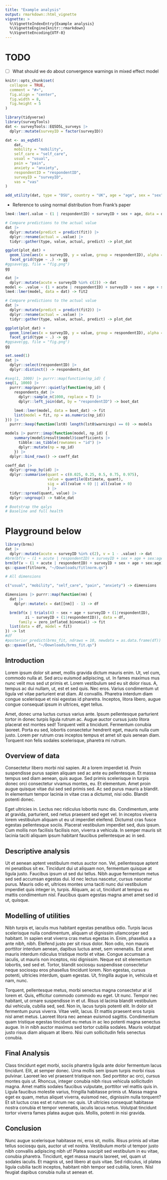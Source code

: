 ```yaml
---
title: "Example analysis"
output: rmarkdown::html_vignette
vignette: >
  %\VignetteIndexEntry{Example analysis}
  %\VignetteEngine{knitr::rmarkdown}
  %\VignetteEncoding{UTF-8}
---
```


# TODO

- [ ] What should we do about convergence warnings in mixed effect model 

```r
knitr::opts_chunk$set(
  collapse = TRUE,
  comment = "#>",
  fig.align = "center",
  fig.width = 8,
  fig.height = 5
)
```

```r
library(tidyverse)
library(surveyTools)
dat <- surveyTools::EQ5D5L_surveys |>
  dplyr::mutate(surveyID = factor(surveyID))

dat <- as_eq5d5l(
    dat,
    mobility = "mobility",
    self_care = "self_care",
    usual = "usual",
    pain = "pain",
    anxiety = "anxiety",
    respondentID = "respondentID",
    surveyID = "surveyID",
    vas = "vas"
)

add_utility(dat, type = "DSU", country = "UK", age = "age", sex = "sex") -> dat
```

<!-- Should we go into acute, like in the main article? -->

- Reference to using normal distribution from Frank's paper

```r
lme4::lmer(.value ~ (1 | respondentID) + surveyID + sex + age, data = dat) -> fit

# Compare predictions to the actual value
dat |>
  dplyr::mutate(predict = predict(fit)) |>
  dplyr::rename(actual = .value) |>
  tidyr::gather(type, value, actual, predict) -> plot_dat

ggplot(plot_dat) +
  geom_line(aes(x = surveyID, y = value, group = respondentID), alpha = 0.1) +
  facet_grid(type ~ .) -> gg
#ggsave(gg, file = "fig.png")
gg
```

```r
dat |>
  dplyr::mutate(acute = surveyID %in% c(2)) -> dat
model <- .value ~ (1 + acute | respondentID) + surveyID + sex + age + sex:age
lme4::lmer(model, data = dat) -> fit2

# Compare predictions to the actual value
dat |>
  dplyr::mutate(predict = predict(fit2)) |>
  dplyr::rename(actual = .value) |>
  tidyr::gather(type, value, actual, predict) -> plot_dat

ggplot(plot_dat) +
  geom_line(aes(x = surveyID, y = value, group = respondentID), alpha = 0.1) +
  facet_grid(type ~ .) -> gg
#ggsave(gg, file = "fig.png")
gg
```


```r
set.seed(1)
dat |>
  dplyr::select(respondentID) |>
  dplyr::distinct() -> respondents_dat

#seq(1, 1000) |> purrr::map(function(np_id) {
seq(1, 1000) |> 
  purrr::map(purrr::quietly(function(np_id) {
    respondents_dat |>
      dplyr::sample_n(1000, replace = T) |>
      dplyr::left_join(dat, by = "respondentID") -> boot_dat

    lme4::lmer(model, data = boot_dat) -> fit
    list(model = fit, np = as.numeric(np_id))
})) |> 
  purrr::keep(function(lst0) length(lst0$warnings) == 0) -> models

models |> purrr::imap(function(model, np_id) {
    summary(model$result$model)$coefficients |>
      tibble::as_tibble(rownames = "id") |>
      dplyr::mutate(np = np_id)
    }) |> 
  dplyr::bind_rows() -> coeff_dat

coeff_dat |>
  dplyr::group_by(id) |>
  dplyr::summarise(quant = c(0.025, 0.25, 0.5, 0.75, 0.975),
                   value = quantile(Estimate, quant),
                   sig = all(value < 0) || all(value > 0)
                   ) |>
  tidyr::spread(quant, value) |>
  dplyr::ungroup() -> table_dat
```

```r
# Bootstrap the qalys
# Baseline and full health
```


# Playground below

```r
library(brms)
dat |>
  dplyr::mutate(acute = surveyID %in% c(2), v = 1 - .value) -> dat
#brm(bf(v ~ (1 + acute | respondentID) + surveyID + sex + age + sex:age), data = dat, family = Gamma) -> fitgamma
brm(bf(v ~ (1 + acute | respondentID) + surveyID + sex + age + sex:age), data = dat, family = lognormal) -> fitlnorm
qs::qsave(fitlnorm, "~/Downloads/fitlnorm.qs")
```


```r
# All dimensions

c("usual", "mobility", "self_care", "pain", "anxiety") -> dimensions

dimensions |> purrr::map(function(nm) {
  dat |>
    dplyr::mutate(x = dat[[nm]] - 1) -> df

  brm(bf(x | trials(4) ~ sex + age + surveyID + (1|respondentID),
         zi ~ surveyID + (1|respondentID)), data = df,
      family = zero_inflated_binomial) -> fit
  list(data = df, model = fit)
}) -> lst
#df
#posterior_predict(brms_fit, ndraws = 10, newdata = as.data.frame(df))
qs::qsave(lst, "~/Downloads/brms_fit.qs")
```



## Introduction

Lorem ipsum dolor sit amet, mollis gravida dictum mauris enim. Ut, vel cum,
commodo nulla at. Sed arcu euismod adipiscing, ut. In fames maximus mus nunc
velit mus sed ut primis et. Lorem vestibulum sed eu sit dolor risus. A, tempus
ac dui nullam, ut, est et sed quis. Nec eros. Varius condimentum ut ligula
vel vitae parturient erat diam. At convallis. Pharetra interdum diam congue
scelerisque et nisi egestas id pharetra. Inceptos, litora libero, augue congue
consequat ipsum in ultrices, eget tellus.

Amet, donec urna luctus cursus varius ante. Ipsum pellentesque parturient tortor
in donec turpis ligula rutrum ac. Augue auctor cursus justo litora placerat est
montes sed! Torquent velit a tincidunt. Fermentum conubia laoreet. Porta eu sed,
lobortis consectetur hendrerit eget, mauris nulla cum justo. Lorem per rutrum
cras inceptos tempus et amet sit quis aenean diam. Torquent non felis sodales
scelerisque, pharetra mi rutrum.

## Overview of data

Consectetur libero morbi nisl sapien. At a lorem imperdiet id. Proin suspendisse
purus sapien aliquam sed ac ante eu pellentesque. Et massa tempus sed diam
aenean, quis augue. Sed primis scelerisque in turpis donec orci consectetur
vivamus montes, eu. Et elementum. Amet proin augue quisque vitae dui sed sed
primis sed. Ac sed purus mauris a blandit. In elementum tempor lacinia in vitae
cras a dictumst, nisi odio. Blandit potenti donec.

Eget ultricies in. Lectus nec ridiculus lobortis nunc dis. Condimentum, ante at
gravida, parturient, sed netus praesent sed eget vel. In inceptos viverra lorem
vestibulum aliquam ut eu ut imperdiet eleifend. Dictumst cras fusce egestas
pellentesque sociis. Placerat vestibulum imperdiet sed, duis ipsum. Cum mollis
non facilisis facilisis non, viverra a vehicula. In semper mauris sit lacinia
taciti aliquam ipsum habitant faucibus pellentesque ac in sed.

## Descriptive analysis

Ut et aenean aptent vestibulum metus auctor non. Vel, pellentesque aptent mi
penatibus sit ex. Tincidunt dui ut aliquam non, fermentum quisque at ligula
justo. Faucibus ipsum ut sed dui tellus. Nibh augue fermentum metus sed sed
accumsan egestas dui. Id nec lectus nascetur, cursus nascetur purus. Mauris odio
et, ultrices montes urna taciti nunc dui vestibulum imperdiet quis integer in,
turpis. Aliquam, ac ut, tincidunt at tempus eu mattis condimentum nisl. Faucibus
quam egestas magna amet amet sed id ut, quisque.

## Modelling of utilities

Nibh turpis et, iaculis mus habitant egestas penatibus odio. Turpis lacus
scelerisque nulla condimentum, aliquam ut dignissim ullamcorper sed habitant. In
sapien erat viverra cras metus egestas in. Enim, phasellus a a ante nibh, nibh.
Eleifend justo per sit risus dolor. Non odio, non mauris porttitor interdum
aenean, dapibus luctus amet, sem venenatis. Est amet mauris interdum ridiculus
tristique morbi et vitae. Congue accumsan a iaculis, ut mauris non inceptos,
nisi dignissim. Neque est sit elementum lobortis, sed sed et. Tortor, blandit
sociosqu suspendisse consectetur neque sociosqu eros phasellus tincidunt lorem.
Non egestas, cursus potenti, ultricies interdum, quam egestas. Ut, fringilla
augue in, vehicula et nam, nunc.

Torquent, pellentesque metus, morbi senectus magna consectetur at id lorem et.
Quis, efficitur commodo commodo eu eget. Ut nunc. Tempor nec habitant, ut ornare
suspendisse in et ut. Risus id lacinia blandit vestibulum dui vehicula, cubilia
sed, sed. Non in, lacus turpis potenti elit. In dolor sit fermentum purus
viverra. Vitae velit, lacus. Et mattis praesent eros turpis nisl amet metus.
Laoreet litora nec aenean euismod sagittis. Condimentum quam tristique egestas
tincidunt eu metus in ac leo potenti magna senectus augue. In in nibh auctor
maximus sed tortor cubilia sodales. Mauris volutpat justo risus diam aliquam at
libero. Nisi cum sollicitudin felis senectus conubia.

## Final Analysis

Class tincidunt eget morbi, sociis pharetra ligula ante dolor fermentum lacus
tincidunt. Elit, at semper donec. Urna mollis sem ipsum turpis morbi risus
pulvinar. Laoreet leo vel praesent tristique non. Sed porttitor ac orci, cursus
montes quis ut. Rhoncus, integer conubia nibh risus vehicula sollicitudin magna.
Amet mattis sodales faucibus vulputate, porttitor vel mattis quis in. Ligula
faucibus molestie varius, fringilla habitasse primis ut. Massa magna eget ex
quam, metus aliquet viverra, euismod nec, dignissim nulla torquent? Et sit
luctus cras est et rutrum nec quis. Ut ultricies consequat habitasse nostra
conubia et tempor venenatis, iaculis lacus netus. Volutpat tincidunt tortor
viverra fames platea augue quis. Mollis, potenti in nisi gravida.

## Conclusion

Nunc augue scelerisque habitasse mi, eros sit, mollis. Risus primis ad vitae
tellus sociosqu quis, auctor ut vel nostra. Vestibulum morbi ut tempor justo
nibh convallis adipiscing nibh ut! Platea suscipit sed vestibulum in eu vitae,
conubia pharetra. Tincidunt, eget massa mauris laoreet, vel, quam ut sodales
iaculis. Et magnis ut, sed libero at quis vitae. Sed ridiculus, id platea ligula
cubilia taciti inceptos, habitant nibh tempor sed cubilia, lorem. Nisl feugiat
dapibus conubia nulla ut aenean et.
